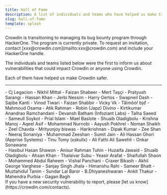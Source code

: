 ```yaml
---
title: Hall of Fame
description: A list of individuals and teams who have helped us make Crowdin safer
slug: hall-of-fame
template: splash
---
```



<Aside type="tip" title="Join our bug bounty program on HackerOne">
  Crowdin is transitioning to managing its bug bounty program through HackerOne. The program is currently private. To request an invitation, contact [xxx@crowdin.com](mailto:xxx@crowdin.com) and include your HackerOne handle.
</Aside>

The individuals and teams listed below were the first to inform us about vulnerabilities that could impact Crowdin or anyone using Crowdin.

Each of them have helped us make Crowdin safer.

---

<div class="grid grid-cols-1 sm:grid-cols-3 gap-4">
  <div>
    - Cj Legacion
    - Nikhil Mittal
    - Faizan Shabeer
    - Mert Taşçi
    - Pratyush Sarangi
    - Hassan Khan
    - Jerbi Nessim
    - Harry Gertos
    - Swapneil Dash
    - Sajibe Kanti
    - Vinod Tiwari
    - Faizan Shabbir
    - Vicky Vk
    - Tåīmôóř bįď
    - Mahmoud Osama
    - Atik Rahman
    - Robin (Japz) Divino
    - Kirtikumar Anandrao Ramchandani
    - Devansh Batham (Infoziant Labs)
    - Talha Saeed
  </div>
  <div class="!mt-0">
    - Sameull Soykot
    - Prial Islam
    - Mael Baslote
    - Shuaib Oladigbolu
    - Krishna Manoj
    - Aqeel Asif
    - Mohammad Nurnobi
    - Aayush Pokhrel
    - Noman Shaikh
    - Zeel Chavda
    - Mrityunjoy biswas
    - Harikrishnan
    - Dipak Kumar
    - Zee Shan
    - Neeraj Sonaniya
    - Muhammad Zeeshan
    - Sumit Jain
    - Ali Hassan Ghori (Apprise Systems)
    - Tinu Tomy (xskullx)
    - Ali Fathi Ali Sawehli
    - Onkar Sonawane
  </div>
  <div class="!mt-0">
    - Hasibul Hasan Shawon
    - Anisur Rahman Tuhin
    - Huzaifa Jawaid
    - Shuaib Oladigbolu
    - Ahsan Khan
    - Thalaivar Subu
    - Yeasir Arafat
    - Shaifullah Shaon
    - Mohammed Abdul Raheem
    - Vishal Panchani
    - Craxer Bikash
    - Akhil George Varghese
    - Sanjay Singh Jhala
    - Himanshu Rahi
    - Sameer Bhatt
    - Muztahidul Tanim
    - Sundar Lal Baror
    - B.Dhiyaneshwaran
    - Ankit Thakur
    - Mahendra Purbia
    - Gagan Bagh
  </div>
</div>

<Aside>
  If you have a new security vulnerability to report, please [let us know](https://crowdin.com/contacts).
</Aside>
